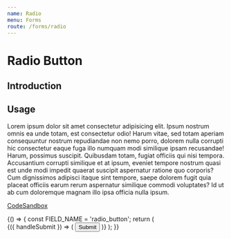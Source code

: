 ```yaml
---
name: Radio
menu: Forms
route: /forms/radio
---
```



# Radio Button

## Introduction

## Usage

Lorem ipsum dolor sit amet consectetur adipisicing elit. Ipsum nostrum omnis ea unde totam, est 
consectetur odio! Harum vitae, sed totam aperiam consequuntur nostrum repudiandae non nemo porro, 
dolorem nulla corrupti hic consectetur eaque fuga illo numquam modi similique ipsam recusandae! Harum, 
possimus suscipit. Quibusdam totam, fugiat officiis qui nisi tempora. Accusantium corrupti similique 
et at ipsum, eveniet tempore nostrum quasi est unde modi impedit quaerat suscipit aspernatur ratione 
quo corporis? Cum dignissimos adipisci itaque sint tempore, saepe dolorem fugit quia placeat officiis 
earum rerum aspernatur similique commodi voluptates? Id ut ab cum doloremque magnam illo ipsa officia nulla ipsum.

[CodeSandbox](https://codesandbox.io/s/lively-wood-rxcpu)

<Playground>
	{() => {
		const FIELD_NAME = 'radio_button'; 
		return (
			<Form onSubmit={console.log} initialValues={{[FIELD_NAME]: 'value_b'}}>
				{({ handleSubmit }) => (
					<form onSubmit={handleSubmit} style={{ width: 400, padding: 10 }}>
						<FFRadioButton
						  name={FIELD_NAME}
							type="radio"
							value="value_a"
							label="Value A"
						/>
            <FFRadioButton
						  name={FIELD_NAME}
							type="radio"
							value="value_b"
							label="Value B"
						/>
            <FFRadioButton
						  name={FIELD_NAME}
							type="radio"
							value="value_c"
							label="Value C"
						/>
						<button type="submit">Submit</button>
					</form>
				)}
			</Form>
		);
	}}
</Playground>
